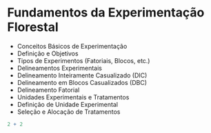 # Fundamentos da Experimentação Florestal 

-   Conceitos Básicos de Experimentação
-   Definição e Objetivos
-   Tipos de Experimentos (Fatoriais, Blocos, etc.)
-   Delineamentos Experimentais
-   Delineamento Inteiramente Casualizado (DIC)
-   Delineamento em Blocos Casualizados (DBC)
-   Delineamento Fatorial
-   Unidades Experimentais e Tratamentos
-   Definição de Unidade Experimental
-   Seleção e Alocação de Tratamentos

```r
2 + 2
```


